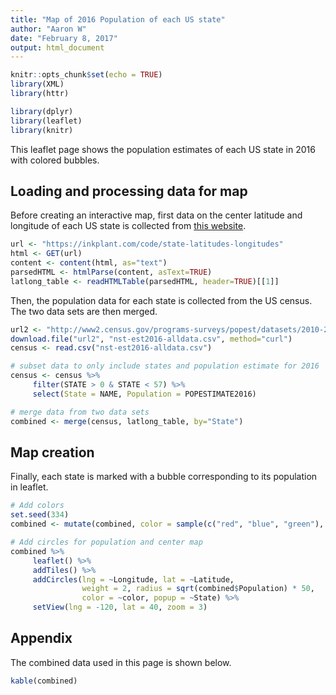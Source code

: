 ```yaml
---
title: "Map of 2016 Population of each US state"
author: "Aaron W"
date: "February 8, 2017"
output: html_document
---
```


```r
knitr::opts_chunk$set(echo = TRUE)
library(XML)
library(httr)

library(dplyr)
library(leaflet)
library(knitr)
```

This leaflet page shows the population estimates of each US state in 2016 with colored bubbles.

## Loading and processing data for map

Before creating an interactive map, first data on the center latitude and longitude of each US state
is collected from [this website](https://inkplant.com/code/state-latitudes-longitudes).

```r
url <- "https://inkplant.com/code/state-latitudes-longitudes"
html <- GET(url)
content <- content(html, as="text")
parsedHTML <- htmlParse(content, asText=TRUE)
latlong_table <- readHTMLTable(parsedHTML, header=TRUE)[[1]]
```

Then, the population data for each state is collected from the US census. The
two data sets are then merged.

```r
url2 <- "http://www2.census.gov/programs-surveys/popest/datasets/2010-2016/national/totals/nst-est2016-alldata.csv"
download.file("url2", "nst-est2016-alldata.csv", method="curl")
census <- read.csv("nst-est2016-alldata.csv")

# subset data to only include states and population estimate for 2016
census <- census %>%
     filter(STATE > 0 & STATE < 57) %>%
     select(State = NAME, Population = POPESTIMATE2016)

# merge data from two data sets
combined <- merge(census, latlong_table, by="State")
```

## Map creation

Finally, each state is marked with a bubble corresponding to its population
in leaflet.

```r
# Add colors
set.seed(334)
combined <- mutate(combined, color = sample(c("red", "blue", "green"), 51, replace = TRUE))

# Add circles for population and center map
combined %>%
     leaflet() %>%
     addTiles() %>%
     addCircles(lng = ~Longitude, lat = ~Latitude,
                weight = 2, radius = sqrt(combined$Population) * 50, 
                color = ~color, popup = ~State) %>%
     setView(lng = -120, lat = 40, zoom = 3)

```

## Appendix

The combined data used in this page is shown below.

```r

kable(combined)
```